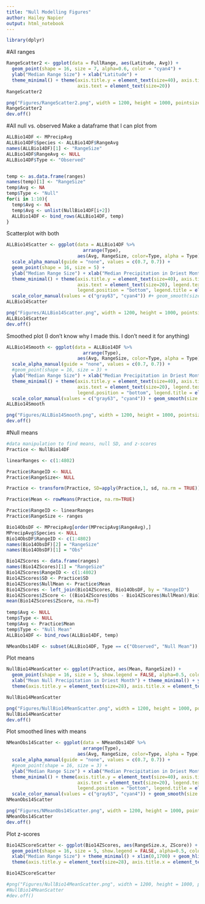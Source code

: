 ```yaml
---
title: "Null Modelling Figures"
author: Hailey Napier
output: html_notebook
---
```

```r
library(dplyr)
```
#All ranges
```r
RangeScatter2 <- ggplot(data = FullRange, aes(Latitude, Avg)) + 
  geom_point(shape = 16, size = 7, alpha=0.6, color = "cyan4") + 
  ylab("Median Range Size") + xlab("Latitude") + 
  theme_minimal() + theme(axis.title.y = element_text(size=40), axis.title.x = element_text(size=40),  
                          axis.text = element_text(size=20))
RangeScatter2

png("Figures/RangeScatter2.png", width = 1200, height = 1000, pointsize = 20)
RangeScatter2
dev.off()
```

#All null vs. observed
Make a dataframe that I can plot from
```r
ALLBio14DF <- MPrecipAvg
ALLBio14DF$Species <- ALLBio14DF$RangeAvg
names(ALLBio14DF)[1] <- "RangeSize"
ALLBio14DF$RangeAvg <- NULL
ALLBio14DF$Type <- "Observed"


temp <- as.data.frame(ranges)
names(temp)[1] <- "RangeSize"
temp$Avg <- NA
temp$Type <- "Null"
for(i in 1:10){
  temp$Avg <- NA
  temp$Avg <- unlist(NullBio14DF[i+2])
  ALLBio14DF <- bind_rows(ALLBio14DF, temp)
}
```

Scatterplot with both
```r
ALLBio14Scatter <- ggplot(data = ALLBio14DF %>%
                            arrange(Type), 
                          aes(Avg, RangeSize, color=Type, alpha = Type)) + 
  scale_alpha_manual(guide = "none", values = c(0.7, 0.7)) +
  geom_point(shape = 16, size = 5) +
  ylab("Median Range Size") + xlab("Median Precipitation in Driest Month") + 
  theme_minimal() + theme(axis.title.y = element_text(size=40), axis.title.x = element_text(size=40),  
                          axis.text = element_text(size=20), legend.text = element_text(size=32), 
                          legend.position = "bottom", legend.title = element_blank()) + 
  scale_color_manual(values = c("gray63", "cyan4")) #+ geom_smooth(size = 2, show.legend = FALSE)
ALLBio14Scatter

png("Figures/ALLBio14Scatter.png", width = 1200, height = 1000, pointsize = 20)
ALLBio14Scatter
dev.off()

```

Smoothed plot (I don't know why I made this. I don't need it for anything)
```r
ALLBio14Smooth <- ggplot(data = ALLBio14DF %>%
                            arrange(Type), 
                          aes(Avg, RangeSize, color=Type, alpha = Type)) + 
  scale_alpha_manual(guide = "none", values = c(0.7, 0.7)) +
  #geom_point(shape = 16, size = 3) +
  ylab("Median Range Size") + xlab("Median Precipitation in Driest Month") + 
  theme_minimal() + theme(axis.title.y = element_text(size=40), axis.title.x = element_text(size=40),  
                          axis.text = element_text(size=20), legend.text = element_text(size=32), 
                          legend.position = "bottom", legend.title = element_blank()) + 
  scale_color_manual(values = c("gray63", "cyan4")) + geom_smooth(size = 2, show.legend = T)
ALLBio14Smooth

png("Figures/ALLBio14Smooth.png", width = 1200, height = 1000, pointsize = 20)
dev.off()

```


#Null means
```r
#data manipulation to find means, null SD, and z-scores
Practice <- NullBio14DF

linearRanges <- c(1:4802)

Practice$RangeID <- NULL
Practice$RangeSize<- NULL

Practice <- transform(Practice, SD=apply(Practice,1, sd, na.rm = TRUE))

Practice$Mean <- rowMeans(Practice, na.rm=TRUE)

Practice$RangeID <- linearRanges
Practice$RangeSize <- ranges

Bio14ObsDF <- MPrecipAvg[order(MPrecipAvg$RangeAvg),]
MPrecipAvg$Species <- NULL
Bio14ObsDF$RangeID <- c(1:4802)
names(Bio14ObsDF)[2] = "RangeSize"
names(Bio14ObsDF)[1] = "Obs"

Bio14ZScores <- data.frame(ranges)
names(Bio14ZScores)[1] = "RangeSize"
Bio14ZScores$RangeID <- c(1:4802)
Bio14ZScores$SD <- Practice$SD
Bio14ZScores$NullMean <- Practice$Mean
Bio14ZScores <- left_join(Bio14ZScores, Bio14ObsDF, by = "RangeID") 
Bio14ZScores$ZScore <- ((Bio14ZScores$Obs - Bio14ZScores$NullMean)/Bio14ZScores$SD)
mean(Bio14ZScores$ZScore, na.rm=T)
  
temp$Avg <- NULL
temp$Type <- NULL
temp$Avg <- Practice$Mean
temp$Type <- "Null Mean"
ALLBio14DF <- bind_rows(ALLBio14DF, temp)

NMeanObs14DF <- subset(ALLBio14DF, Type == c("Observed", "Null Mean"))


```

Plot means
```r
NullBio14MeanScatter <- ggplot(Practice, aes(Mean, RangeSize)) + 
  geom_point(shape = 16, size = 5, show.legend = FALSE, alpha=0.5, color = "goldenrod2") + ylab("Null Species Median Range Size") + 
  xlab("Mean Null Precipitation in Driest Month") + theme_minimal() + ylim(0,1600) + geom_smooth(size = 2,color = "gray70") +
  theme(axis.title.y = element_text(size=28), axis.title.x = element_text(size=28), axis.text.x = element_text(size=20), axis.text.y = element_text(size = 20)) 

NullBio14MeanScatter

png("Figures/NullBio14MeanScatter.png", width = 1200, height = 1000, pointsize = 20)
NullBio14MeanScatter
dev.off()

```

Plot smoothed lines with means
```r
NMeanObs14Scatter <- ggplot(data = NMeanObs14DF %>%
                            arrange(Type), 
                          aes(Avg, RangeSize, color=Type, alpha = Type)) + 
  scale_alpha_manual(guide = "none", values = c(0.7, 0.7)) +
  #geom_point(shape = 16, size = 3) +
  ylab("Median Range Size") + xlab("Median Precipitation in Driest Month") + 
  theme_minimal() + theme(axis.title.y = element_text(size=40), axis.title.x = element_text(size=40),  
                          axis.text = element_text(size=20), legend.text = element_text(size=32), 
                          legend.position = "bottom", legend.title = element_blank()) + 
  scale_color_manual(values = c("gray63", "cyan4")) + geom_smooth(size = 2, show.legend = T)
NMeanObs14Scatter

png("Figures/NMeanObs14Scatter.png", width = 1200, height = 1000, pointsize = 20)
NMeanObs14Scatter
dev.off()

```

Plot z-scores
```r
Bio14ZScoreScatter <- ggplot(Bio14ZScores, aes(RangeSize.x, ZScore)) + 
  geom_point(shape = 16, size = 5, show.legend = FALSE, alpha=0.5, color = "goldenrod2") + ylab("ZScore") + 
  xlab("Median Range Size") + theme_minimal() + xlim(0,1700) + geom_hline(yintercept=-2) + geom_hline(yintercept = 2)
  theme(axis.title.y = element_text(size=28), axis.title.x = element_text(size=28), axis.text.x = element_text(size=20), axis.text.y = element_text(size = 20)) 

Bio14ZScoreScatter

#png("Figures/NullBio14MeanScatter.png", width = 1200, height = 1000, pointsize = 20)
#NullBio14MeanScatter
#dev.off()
```

